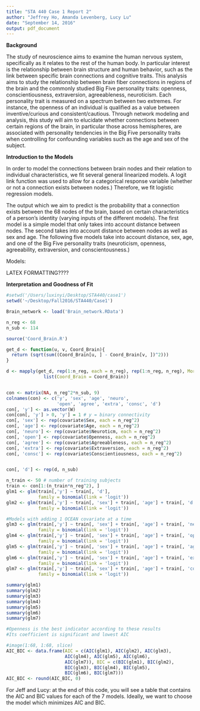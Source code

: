 ```yaml
---
title: "STA 440 Case 1 Report 2"
author: "Jeffrey Ho, Amanda Levenberg, Lucy Lu"
date: "September 14, 2016"
output: pdf_document
---
```


**Background** 

The study of neuroscience aims to examine the human nervous system, specifically as it relates to the rest of the human body. In particular interest is the relationship between brain structure and human behavior, such as the link between specific brain connections and cognitive traits. This analysis aims to study the relationship between brain fiber connections in regions of the brain and the commonly studied Big Five personality traits: openness, conscientiousness, extraversion, agreeableness, neuroticism. Each personality trait is measured on a spectrum between two extremes. For instance, the openness of an individual is qualified as a value between inventive/curious and consistent/cautious. Through network modeling and analysis, this study will aim to elucidate whether connections between certain regions of the brain, in particular those across hemispheres, are associated with personality tendencies in the Big Five personality traits when controlling for confounding variables such as the age and sex of the subject.

**Introduction to the Models**

In order to model the connections between brain nodes and their relation to individual characteristics, we fit several general linearized models. A logit link function was used to allow for a categorical response variable (whether or not a connection exists between nodes.) Therefore, we fit logistic regression models.

The output which we aim to predict is the probability that a connection exists between the 68 nodes of the brain, based on certain characteristics of a person's identity (varying inputs of the different models). The first model is a simple model that only takes into account distance between nodes. The second takes into account distance between nodes as well as sex and age. The following five models take into account distance, sex, age, and one of the Big Five personality traits (neuroticism, openness, agreeability, extraversion, and conscientousness.)

Models: 

LATEX FORMATTING????

**Interpretation and Goodness of Fit**


```r
#setwd('/Users/luxinyi/Desktop/STA440/case1')
setwd('~/Desktop/Fall2016/STA440/Case1')

Brain_network <- load('Brain_network.RData')

n_reg <- 68
n_sub <- 114

source('Coord_Brain.R')

get_d <- function(u, v, Coord_Brain){
  return (sqrt(sum((Coord_Brain[u, ] - Coord_Brain[v, ])^2)))
}

d <- mapply(get_d, rep(1:n_reg, each = n_reg), rep(1:n_reg, n_reg), MoreArgs = 
              list(Coord_Brain = Coord_Brain))


con <- matrix(NA, n_reg^2*n_sub, 9)
colnames(con) <- c('y', 'sex', 'age', 'neuro', 
                   'open', 'agree', 'extra', 'consc', 'd')
con[, 'y'] <- as.vector(W)
con[con[, 'y'] > 0, 'y'] = 1 # y = binary connectivity
con[, 'sex'] <- rep(covariate$Sex, each = n_reg^2)
con[, 'age'] <- rep(covariate$Age, each = n_reg^2)
con[, 'neuro'] <- rep(covariate$Neuroticm, each = n_reg^2)
con[, 'open'] <- rep(covariate$Openness, each = n_reg^2)
con[, 'agree'] <- rep(covariate$Agreeableness, each = n_reg^2)
con[, 'extra'] <- rep(covariate$Extraversion, each = n_reg^2)
con[, 'consc'] <- rep(covariate$Conscientiousness, each = n_reg^2)


con[, 'd'] <- rep(d, n_sub)

n_train <- 50 # number of training subjects
train <- con[1:(n_train*n_reg^2), ]
glm1 <- glm(train[,'y'] ~ train[, 'd'], 
            family = binomial(link = 'logit'))
glm2 <- glm(train[,'y'] ~ train[, 'sex'] + train[, 'age'] + train[, 'd'], 
            family = binomial(link = 'logit'))

#Models with adding 1 OCEAN covariate at a time
glm3 <- glm(train[,'y'] ~ train[, 'sex'] + train[, 'age'] + train[, 'neuro'] + train[, 'd'], 
            family = binomial(link = 'logit'))
glm4 <- glm(train[,'y'] ~ train[, 'sex'] + train[, 'age'] + train[, 'open'] + train[, 'd'], 
            family = binomial(link = 'logit'))
glm5 <- glm(train[,'y'] ~ train[, 'sex'] + train[, 'age'] + train[, 'agree'] + train[, 'd'], 
            family = binomial(link = 'logit'))
glm6 <- glm(train[,'y'] ~ train[, 'sex'] + train[, 'age'] + train[, 'extra'] + train[, 'd'], 
            family = binomial(link = 'logit'))
glm7 <- glm(train[,'y'] ~ train[, 'sex'] + train[, 'age'] + train[, 'consc'] + train[, 'd'], 
            family = binomial(link = 'logit'))

summary(glm1)
summary(glm2)
summary(glm3)
summary(glm4)
summary(glm5)
summary(glm6)
summary(glm7)

#Openness is the best indicator according to these results
#Its coefficient is significant and lowest AIC 

#image(1:68, 1:68, slice)
AIC_BIC <- data.frame(AIC = c(AIC(glm1), AIC(glm2), AIC(glm3), 
                      AIC(glm4), AIC(glm5), AIC(glm6), 
                      AIC(glm7)), BIC = c(BIC(glm1), BIC(glm2), 
                      BIC(glm3), BIC(glm4), BIC(glm5),
                      BIC(glm6), BIC(glm7)))
AIC_BIC <- round(AIC_BIC, 0)
```

For Jeff and Lucy: at the end of this code, you will see a table that contains the AIC and BIC values for each of the 7 models. Ideally, we want to choose the model which minimizes AIC and BIC.

